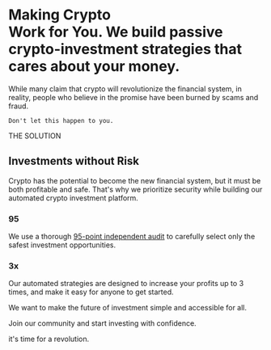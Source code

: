 
Making Crypto <br/> Work for You.
We build passive crypto-investment strategies that cares about your money.
===

<Problem category="the problem" title="Crypto Promised The New Financial System">
    While many claim that crypto will revolutionize the financial system, 
    in reality, people who believe in the promise have been burned by scams and fraud. 

    Don't let this happen to you.
</Problem>



THE SOLUTION

## Investments without Risk

Crypto has the potential to become the new financial system, 
but it must be both profitable and safe. 
That's why we prioritize security while building our automated crypto investment platform.

### 95

We use a thorough [95-point independent audit](https://leovs09.notion.site/Crypto-Project-Audit-Checklist-e24414dcd1c94b5f818343d46f25013d) 
to carefully select only the safest investment opportunities.

### 3x

Our automated strategies are designed to increase your profits up to 3 times, 
and make it easy for anyone to get started. 

We want to make the future of investment simple and accessible for all.

Join our community and start investing with confidence. 

it's time for a revolution.